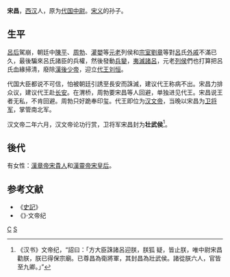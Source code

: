 '''宋昌'''，[[西汉|西汉]]人，原为[[代国|代国]][[中尉_(古代官制)|中尉]]。[[宋义|宋义]]的孙子。

==生平==
[[呂后|呂后]]駕崩，朝廷中[[陈平_(汉朝)|陳平]]、[[周勃|周勃]]、[[灌嬰|灌嬰]]等[[元老|元老]]列侯和[[宗室|宗室]][[刘章_(城阳王)|劉章]]等對[[呂|呂]]氏[[外戚|外戚]]不滿已久，最後騙來呂氏諸臣的兵權，然後發動[[兵變|兵變]]，[[夷滅諸呂|夷滅諸呂]]，元老[[列侯|列侯]]們也打算把呂氏血緣掃清，廢除[[漢後少帝|漢後少帝]]，迎立[[代王|代王]][[刘恒|刘恒]]。

代国大臣都说不可信，怕被朝廷引誘至長安而誅滅，建议代王称病不出。宋昌力排众议，建议代王赴[[长安|长安]]。在渭桥，周勃要宋昌等人回避，单独进见代王。宋昌说王者无私，不肯回避。周勃只好跪奉印玺。代王即位为[[汉文帝|汉文帝]]，当晚以宋昌为[[卫将军|卫将军]]，掌管南北军。

汉文帝二年六月，汉文帝论功行赏，卫将军宋昌封为'''壮武侯'''<ref>《汉书》文帝纪，“詔曰：「方大臣誅諸呂迎朕，朕狐 疑，皆止朕，唯中尉宋昌勸朕，朕已得保宗廟。已尊昌為衛將軍，其封昌為壯武侯。諸從朕六人，官皆至九卿。」”</ref>。

==後代==
有女性：[[漢章帝|漢章帝]][[敬隱皇后|宋貴人]]和[[漢靈帝|漢靈帝]][[孝靈宋皇后|宋皇后]]。

==参考文献==
*《[[史記|史記]]》
*《{{s|漢書/卷004|漢書}}》·文帝纪
{{reflist}}
 
[[Category:宋姓|C]]
[[Category:西漢官員|S]]